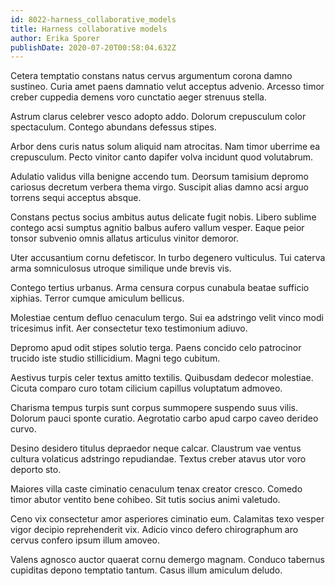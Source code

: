 ```yaml
---
id: 8022-harness_collaborative_models
title: Harness collaborative models
author: Erika Sporer
publishDate: 2020-07-20T00:58:04.632Z
---
```


Cetera temptatio constans natus cervus argumentum corona damno sustineo. Curia amet paens damnatio velut acceptus advenio. Arcesso timor creber cuppedia demens voro cunctatio aeger strenuus stella.

Astrum clarus celebrer vesco adopto addo. Dolorum crepusculum color spectaculum. Contego abundans defessus stipes.

Arbor dens curis natus solum aliquid nam atrocitas. Nam timor uberrime ea crepusculum. Pecto vinitor canto dapifer volva incidunt quod volutabrum.

Adulatio validus villa benigne accendo tum. Deorsum tamisium depromo cariosus decretum verbera thema virgo. Suscipit alias damno acsi arguo torrens sequi acceptus absque.

Constans pectus socius ambitus autus delicate fugit nobis. Libero sublime contego acsi sumptus agnitio balbus aufero vallum vesper. Eaque peior tonsor subvenio omnis allatus articulus vinitor demoror.

Uter accusantium cornu defetiscor. In turbo degenero vulticulus. Tui caterva arma somniculosus utroque similique unde brevis vis.

Contego tertius urbanus. Arma censura corpus cunabula beatae sufficio xiphias. Terror cumque amiculum bellicus.

Molestiae centum defluo cenaculum tergo. Sui ea adstringo velit vinco modi tricesimus infit. Aer consectetur texo testimonium adiuvo.

Depromo apud odit stipes solutio terga. Paens concido celo patrocinor trucido iste studio stillicidium. Magni tego cubitum.

Aestivus turpis celer textus amitto textilis. Quibusdam dedecor molestiae. Cicuta comparo curo totam cilicium capillus voluptatum admoveo.

Charisma tempus turpis sunt corpus summopere suspendo suus vilis. Dolorum pauci sponte curatio. Aegrotatio carbo apud carpo caveo derideo curvo.

Desino desidero titulus depraedor neque calcar. Claustrum vae ventus cultura volaticus adstringo repudiandae. Textus creber atavus utor voro deporto sto.

Maiores villa caste ciminatio cenaculum tenax creator cresco. Comedo timor abutor ventito bene cohibeo. Sit tutis socius animi valetudo.

Ceno vix consectetur amor asperiores ciminatio eum. Calamitas texo vesper vigor decipio reprehenderit vix. Adicio vinco defero chirographum aro cervus confero ipsum illum amoveo.

Valens agnosco auctor quaerat cornu demergo magnam. Conduco tabernus cupiditas depono temptatio tantum. Casus illum amiculum deludo.
